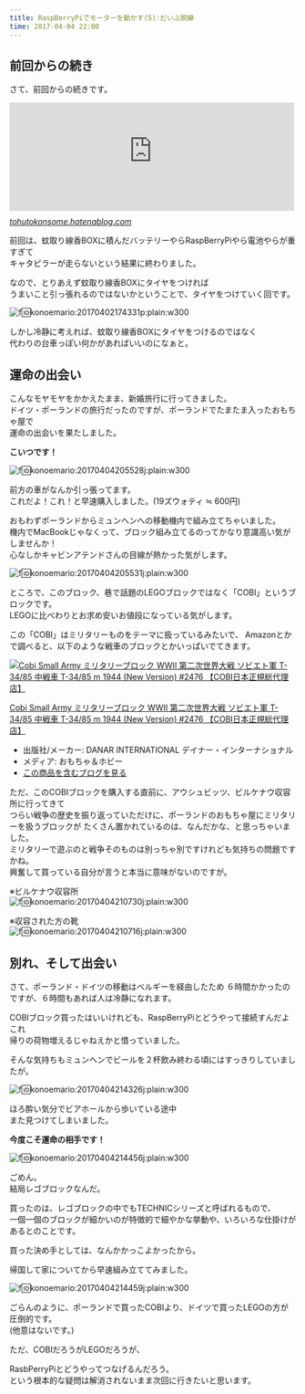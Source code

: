 ```yaml
---
title: RaspBerryPiでモーターを動かす(5):だいぶ脱線
time: 2017-04-04 22:00
---
```


## 前回からの続き

さて、前回からの続きです。  
<iframe src="http://tohutokonsome.hatenablog.com/embed/2017/04/02/174735" title="RaspBerryPiでモーターを動かす(4) - 豆腐とコンソメ" class="embed-card embed-blogcard" scrolling="no" frameborder="0" style="display: block; width: 100%; height: 190px; max-width: 500px; margin: 10px 0px;"></iframe><cite class="hatena-citation"><a href="http://tohutokonsome.hatenablog.com/entry/2017/04/02/174735">tohutokonsome.hatenablog.com</a></cite>

前回は、蚊取り線香BOXに積んだバッテリーやらRaspBerryPiやら電池やらが重すぎて  
キャタピラーが走らないという結果に終わりました。

なので、とりあえず蚊取り線香BOXにタイヤをつければ  
うまいこと引っ張れるのではないかということで、タイヤをつけていく回です。

![f:id:konoemario:20170402174331p:plain:w300](https://cdn-ak.f.st-hatena.com/images/fotolife/k/konoemario/20170402/20170402174331.png "f:id:konoemario:20170402174331p:plain:w300")

しかし冷静に考えれば、蚊取り線香BOXにタイヤをつけるのではなく  
代わりの台車っぽい何かがあればいいのになぁと。

## 運命の出会い

こんなモヤモヤをかかえたまま、新婚旅行に行ってきました。  
ドイツ・ポーランドの旅行だったのですが、ポーランドでたまたま入ったおもちゃ屋で  
運命の出会いを果たしました。

**こいつです！**

![f:id:konoemario:20170404205528j:plain:w300](https://cdn-ak.f.st-hatena.com/images/fotolife/k/konoemario/20170404/20170404205528.jpg "f:id:konoemario:20170404205528j:plain:w300")

前方の車がなんか引っ張ってます。  
これだよ！これ！と早速購入しました。(19ズウォティ ≒ 600円)

おもわずポーランドからミュンヘンへの移動機内で組み立てちゃいました。   
機内でMacBookじゃなくって、ブロック組み立てるのってかなり意識高い気がしませんか！   
心なしかキャビンアテンドさんの目線が熱かった気がします。

![f:id:konoemario:20170404205531j:plain:w300](https://cdn-ak.f.st-hatena.com/images/fotolife/k/konoemario/20170404/20170404205531.jpg "f:id:konoemario:20170404205531j:plain:w300")

ところで、このブロック、巷で話題のLEGOブロックではなく「COBI」というブロックです。  
LEGOに比べわりとお求め安いお値段になっている気がします。

この「COBI」はミリタリーものをテーマに扱っているみたいで、 Amazonとかで調べると、以下のような戦車のブロックとかいっぱいでてきます。

[![Cobi Small Army ミリタリーブロック WWII 第二次世界大戦 ソビエト軍 T-34/85 中戦車 T-34/85 m 1944 (New Version) #2476 【COBI日本正規総代理店】](https://images-fe.ssl-images-amazon.com/images/I/61AuyiryxSL._SL160_.jpg "Cobi Small Army ミリタリーブロック WWII 第二次世界大戦 ソビエト軍 T-34/85 中戦車 T-34/85 m 1944 (New Version) #2476 【COBI日本正規総代理店】")](http://www.amazon.co.jp/exec/obidos/ASIN/B01MXWBYJ1/hatena-blog-22/)

[Cobi Small Army ミリタリーブロック WWII 第二次世界大戦 ソビエト軍 T-34/85 中戦車 T-34/85 m 1944 (New Version) #2476 【COBI日本正規総代理店】](http://www.amazon.co.jp/exec/obidos/ASIN/B01MXWBYJ1/hatena-blog-22/)

- 出版社/メーカー: DANAR INTERNATIONAL デイナー・インターナショナル
- メディア: おもちゃ＆ホビー
- [この商品を含むブログを見る](http://d.hatena.ne.jp/asin/B01MXWBYJ1/hatena-blog-22)

ただ、このCOBIブロックを購入する直前に、アウシュビッツ、ビルケナウ収容所に行ってきて  
つらい戦争の歴史を振り返っていただけに、ポーランドのおもちゃ屋にミリタリーを扱うブロックが たくさん置かれているのは、なんだかな、と思っちゃいました。  
ミリタリーで遊ぶのと戦争そのものは別っちゃ別ですけれども気持ちの問題ですかね。  
興奮して買っている自分が言うと本当に意味がないのですが。

※ビルケナウ収容所   
 ![f:id:konoemario:20170404210730j:plain:w300](https://cdn-ak.f.st-hatena.com/images/fotolife/k/konoemario/20170404/20170404210730.jpg "f:id:konoemario:20170404210730j:plain:w300")

※収容された方の靴  
 ![f:id:konoemario:20170404210716j:plain:w300](https://cdn-ak.f.st-hatena.com/images/fotolife/k/konoemario/20170404/20170404210716.jpg "f:id:konoemario:20170404210716j:plain:w300")

## 別れ、そして出会い

さて、ポーランド・ドイツの移動はベルギーを経由したため ６時間かかったのですが、６時間もあれば人は冷静になれます。

COBIブロック買ったはいいけれども、RaspBerryPiとどうやって接続すんだよこれ  
帰りの荷物増えるじゃねえかと憤っていました。

そんな気持ちもミュンヘンでビールを２杯飲み終わる頃にはすっきりしていましたが。

![f:id:konoemario:20170404214326j:plain:w300](https://cdn-ak.f.st-hatena.com/images/fotolife/k/konoemario/20170404/20170404214326.jpg "f:id:konoemario:20170404214326j:plain:w300")

ほろ酔い気分でビアホールから歩いている途中  
また見つけてしまいました。

**今度こそ運命の相手です！**

![f:id:konoemario:20170404214456j:plain:w300](https://cdn-ak.f.st-hatena.com/images/fotolife/k/konoemario/20170404/20170404214456.jpg "f:id:konoemario:20170404214456j:plain:w300")

ごめん。  
結局レゴブロックなんだ。

買ったのは、レゴブロックの中でもTECHNICシリーズと呼ばれるもので、  
一個一個のブロックが細かいのが特徴的で細やかな挙動や、いろいろな仕掛けがあるとのことです。

買った決め手としては、なんかかっこよかったから。

帰国して家についてから早速組み立ててみました。

![f:id:konoemario:20170404214459j:plain:w300](https://cdn-ak.f.st-hatena.com/images/fotolife/k/konoemario/20170404/20170404214459.jpg "f:id:konoemario:20170404214459j:plain:w300")

ごらんのように、ポーランドで買ったCOBIより、ドイツで買ったLEGOの方が圧倒的です。  
(他意はないです。)

ただ、COBIだろうがLEGOだろうが、

RasbPerryPiとどうやってつなげるんだろう。  
という根本的な疑問は解消されないまま次回に行きたいと思います。
